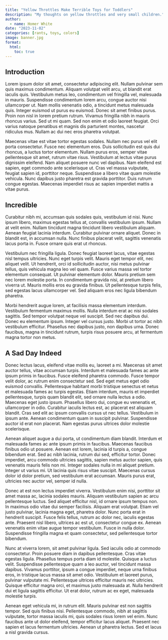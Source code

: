 ```yaml
---
title: "Yellow Throttles Make Terrible Toys for Toddlers"
description: "My thoughts on yellow throttles and very small children."
author:
  - name: Homer White
date: "2023-11-02"
categories: [rants, toys, colors]
image: banner.jpg
format: 
  html:
    toc: true
---
```


## Introduction

Lorem ipsum dolor sit amet, consectetur adipiscing elit. Nullam pulvinar sem quis maximus condimentum. Aliquam volutpat velit arcu, ut blandit erat iaculis quis. Vestibulum metus leo, condimentum vel fringilla vel, malesuada in mauris. Suspendisse condimentum lorem arcu, congue auctor nisi ullamcorper ut. Nam mollis venenatis odio, a tincidunt metus malesuada quis. Integer euismod ut purus eu euismod. Donec sit amet finibus purus. Proin non nisl in lorem pretium rutrum. Vivamus fringilla nibh in mauris rhoncus varius. Sed ut mi quam. Sed non enim et odio laoreet feugiat. Orci varius natoque penatibus et magnis dis parturient montes, nascetur ridiculus mus. Nullam ac dui nec eros pharetra volutpat.

Maecenas vitae est vitae tortor egestas sodales. Nullam nec purus vel elit porta consectetur. Fusce nec elementum eros. Duis sollicitudin est quis dui rhoncus, a luctus tortor elementum. Nullam purus eros, semper vitae pellentesque sit amet, rutrum vitae risus. Vestibulum at lectus vitae purus dignissim eleifend. Nam aliquet posuere nunc vel dapibus. Nam eleifend est sapien, eget commodo ante scelerisque ut. Cras vel massa vulputate, feugiat sapien id, porttitor neque. Suspendisse a libero vitae quam molestie vehicula. Nunc dapibus justo pharetra est gravida porttitor. Duis rutrum congue egestas. Maecenas imperdiet risus ac sapien imperdiet mattis a vitae purus.

## Incredible

Curabitur nibh mi, accumsan quis sodales quis, vestibulum id nisi. Nunc ipsum libero, maximus egestas tellus at, convallis vestibulum ipsum. Nullam at velit enim. Nullam tincidunt magna tincidunt libero vestibulum aliquam. Aenean feugiat lacinia interdum. Curabitur pulvinar ornare aliquet. Donec in blandit est, in accumsan nulla. Nunc finibus placerat velit, sagittis venenatis lacus porta in. Fusce ornare quis erat ut rhoncus.

Vestibulum nec fringilla ligula. Donec feugiat laoreet lacus, vitae egestas nisl tempus ultricies. Nunc eget turpis velit. Mauris eget tempor elit, nec aliquet velit. Ut hendrerit, orci id sollicitudin auctor, nisi metus pulvinar tellus, quis vehicula magna leo vel quam. Fusce varius massa vel tortor elementum consequat. Ut pulvinar elementum dolor. Mauris pretium sem nec lorem molestie porta. In condimentum gravida nisi, at pretium libero viverra ut. Mauris mollis eros eu gravida finibus. Ut pellentesque turpis felis, sed egestas lacus ullamcorper vel. Sed aliquam eros nec ligula bibendum pharetra.

Morbi hendrerit augue lorem, at facilisis massa elementum interdum. Vestibulum fermentum maximus mollis. Nulla interdum erat ac nisi sodales sagittis. Sed tempor volutpat neque vel suscipit. Sed nec dapibus dui. Donec eu elementum ipsum. Integer vel cursus justo. Morbi ut tortor ac nibh vestibulum efficitur. Phasellus nec dapibus justo, non dapibus urna. Donec faucibus, magna in tincidunt rutrum, turpis risus posuere arcu, at fermentum magna tortor non metus.

## A Sad Day Indeed

Donec lectus lacus, eleifend vitae mollis eu, laoreet a mi. Maecenas sit amet auctor tellus, vitae accumsan turpis. Interdum et malesuada fames ac ante ipsum primis in faucibus. Fusce eleifend pharetra commodo. Fusce tempor velit dolor, ac rutrum enim consectetur sed. Sed eget metus eget odio euismod convallis. Pellentesque habitant morbi tristique senectus et netus et malesuada fames ac turpis egestas. Etiam interdum, mauris et imperdiet pellentesque, turpis quam blandit elit, sed ornare nulla lectus a odio. Maecenas eget justo ipsum. Phasellus libero dui, congue eu venenatis et, ullamcorper in odio. Curabitur iaculis lectus est, ac placerat est aliquam blandit. Cras sed elit ac ipsum convallis cursus ut nec tellus. Vestibulum in ipsum ante. Aenean condimentum quam in suscipit pulvinar. Suspendisse auctor id erat non placerat. Nam egestas purus ultrices dolor molestie scelerisque.

Aenean aliquet augue a dui porta, ut condimentum diam blandit. Interdum et malesuada fames ac ante ipsum primis in faucibus. Maecenas faucibus finibus odio ut posuere. Aenean est lorem, lacinia id turpis a, congue bibendum erat. Sed ac nibh lacinia, rutrum dui sed, efficitur tortor. Donec imperdiet, arcu commodo ultricies sagittis, sapien metus auctor sapien, quis venenatis mauris felis non mi. Integer sodales nulla in mi aliquet pretium. Integer ut varius mi. Ut lacinia quis risus vitae suscipit. Maecenas cursus dolor id dolor pretium, sed vestibulum erat accumsan. Mauris purus erat, ultricies nec auctor vel, semper id nulla.

Donec at est non lectus imperdiet viverra. Vestibulum enim nisi, porttitor sit amet massa ac, lacinia sodales mauris. Aliquam vestibulum sapien ac arcu pellentesque luctus. Sed aliquet efficitur nisl, id ornare ipsum tempus non. In maximus odio vitae dui semper facilisis. Aliquam erat volutpat. Etiam vel justo pulvinar, lacinia magna eget, pharetra dolor. Nunc porta erat in hendrerit suscipit. Fusce felis tellus, rutrum ac dolor nec, iaculis egestas ante. Praesent nisl libero, ultrices ac est ut, consectetur congue ex. Aenean venenatis enim vitae augue tempor vestibulum. Fusce in nulla dolor. Suspendisse fringilla magna et quam consectetur, sed pellentesque tortor bibendum.

Nunc at viverra lorem, sit amet pulvinar ligula. Sed iaculis odio at commodo consectetur. Proin posuere diam in dapibus pellentesque. Cras vitae egestas ligula. Phasellus tempus porta diam id molestie. Quisque a luctus velit. Suspendisse pellentesque quam a leo auctor, vel tincidunt massa dapibus. Vivamus porttitor, ipsum a congue imperdiet, neque urna finibus eros, in tristique lacus massa sit amet odio. Vestibulum et laoreet purus, pulvinar vulputate mi. Pellentesque ultrices efficitur mauris nec ultricies. Quisque efficitur magna orci, et maximus justo malesuada at. Nulla hendrerit dui et ligula sagittis efficitur. Ut erat dolor, rutrum ac ex eget, malesuada molestie turpis.

Aenean eget vehicula mi, in rutrum elit. Mauris pulvinar est non sagittis tempor. Sed quis finibus nisi. Pellentesque commodo, nibh at sagittis vulputate, tortor massa iaculis mi, quis sodales risus lorem vel enim. Nunc faucibus ante ut dolor eleifend, tempor efficitur lacus aliquet. Praesent nec sapien et lacus fermentum ultricies. Aenean ut pharetra lectus. Sed et lacus a nisl gravida cursus. 


